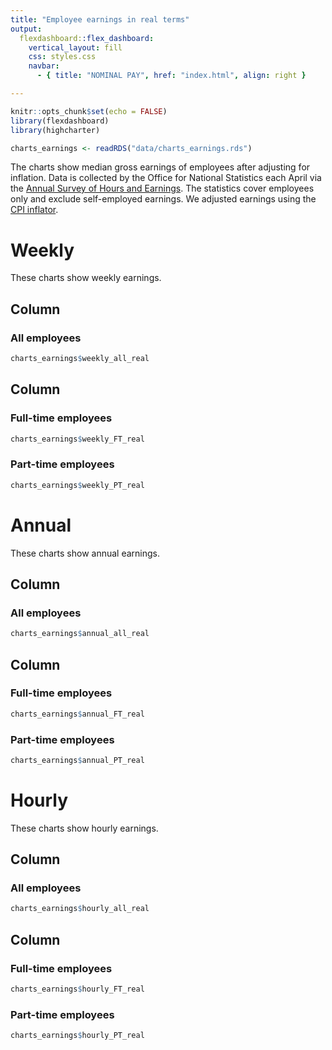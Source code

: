 ```yaml
---
title: "Employee earnings in real terms"
output: 
  flexdashboard::flex_dashboard:
    vertical_layout: fill
    css: styles.css
    navbar: 
      - { title: "NOMINAL PAY", href: "index.html", align: right }

---
```


```r
knitr::opts_chunk$set(echo = FALSE)
library(flexdashboard)
library(highcharter)
```

```r

charts_earnings <- readRDS("data/charts_earnings.rds")

```

The charts show median gross earnings of employees after adjusting for inflation. Data is collected by the Office for National Statistics each April via the [Annual Survey of Hours and Earnings](https://www.ons.gov.uk/employmentandlabourmarket/peopleinwork/earningsandworkinghours/bulletins/annualsurveyofhoursandearnings/latest). The statistics cover employees only and exclude self-employed earnings. We adjusted earnings using the [CPI inflator](https://www.ons.gov.uk/economy/inflationandpriceindices/bulletins/consumerpriceinflation/latest#latest-movements-in-cpi-inflation).

# Weekly

These charts show weekly earnings.

## Column

### All employees

```r

charts_earnings$weekly_all_real

```

## Column {.tabset}

### Full-time employees

```r

charts_earnings$weekly_FT_real

```

### Part-time employees

```r

charts_earnings$weekly_PT_real

```

# Annual

These charts show annual earnings.

## Column

### All employees

```r

charts_earnings$annual_all_real

```

## Column {.tabset}

### Full-time employees

```r

charts_earnings$annual_FT_real

```

### Part-time employees

```r

charts_earnings$annual_PT_real

```

# Hourly

These charts show hourly earnings.

## Column

### All employees

```r

charts_earnings$hourly_all_real

```

## Column {.tabset}

### Full-time employees

```r

charts_earnings$hourly_FT_real

```

### Part-time employees

```r

charts_earnings$hourly_PT_real

```
